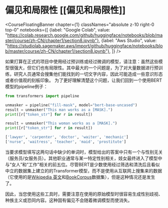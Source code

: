 # 偏见和局限性 [[偏见和局限性]]

<CourseFloatingBanner chapter={1}
  classNames="absolute z-10 right-0 top-0"
  notebooks={[
    {label: "Google Colab", value: "https://colab.research.google.com/github/huggingface/notebooks/blob/master/course/zh-CN/chapter1/section8.ipynb"},
    {label: "Aws Studio", value: "https://studiolab.sagemaker.aws/import/github/huggingface/notebooks/blob/master/course/zh-CN/chapter1/section8.ipynb"},
]} />

如果打算在正式的项目中使用经过预训练或经过微调的模型，请注意：虽然这些模型很强大，但它们也有局限性。其中最大的一个问题是，为了对大量数据进行预训练，研究人员通常会搜集他们能找到的一切文字内容，因此可能造成一些意识形态或者价值观的刻板印象。
为了更好理解清楚这个问题，让我们回到一个使用BERT模型的pipeline例子：

```python
from transformers import pipeline

unmasker = pipeline("fill-mask", model="bert-base-uncased")
result = unmasker("This man works as a [MASK].")
print([r["token_str"] for r in result])

result = unmasker("This woman works as a [MASK].")
print([r["token_str"] for r in result])
```

```python out
['lawyer', 'carpenter', 'doctor', 'waiter', 'mechanic']
['nurse', 'waitress', 'teacher', 'maid', 'prostitute']
```
当要求模型填写这两句话中缺少的单词时，模型给出的答案中只有一个与性别无关（服务员/女服务员）。其他职业通常与某一特定性别相关，妓女最终进入了模型中与“女人”和“工作”相关的前五位。尽管BERT是少数使用经过筛选和清洗后且看似中立的数据集上建立的的Transformer模型，而不是使用从互联网上搜集来的数据（它使用的是[Wikipedia 英文](https://huggingface.co/datasets/wikipedia)和[BookCorpus](https://huggingface.co/datasets/bookcorpus)数据集），但是这种情况还是发生了。

因此，当您使用这些工具时，需要注意在使用的原始模型时很容易生成性别歧视、种族主义或恐同内容。这种固有偏见不会随着微调模型而使消失。